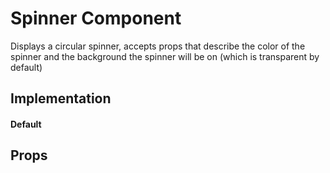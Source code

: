 
<Meta title="Core|Atoms/Spinner" />

# Spinner Component

Displays a circular spinner, accepts props that describe the color of the spinner and the background the spinner will be on (which is transparent by default)

## Implementation

#### Default

<Preview>
  <Story name="default">
     <Spinner color="#00708D" size='150'/>
  </Story>
</Preview>

## Props

<Props of={Spinner} />
